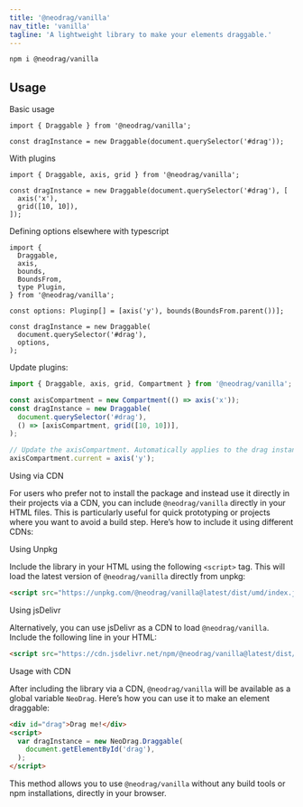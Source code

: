 ```yaml
---
title: '@neodrag/vanilla'
nav_title: 'vanilla'
tagline: 'A lightweight library to make your elements draggable.'
---
```


```sh
npm i @neodrag/vanilla
```

## Usage

Basic usage

```tsx
import { Draggable } from '@neodrag/vanilla';

const dragInstance = new Draggable(document.querySelector('#drag'));
```

With plugins

```tsx
import { Draggable, axis, grid } from '@neodrag/vanilla';

const dragInstance = new Draggable(document.querySelector('#drag'), [
  axis('x'),
  grid([10, 10]),
]);
```

Defining options elsewhere with typescript

```tsx
import {
  Draggable,
  axis,
  bounds,
  BoundsFrom,
  type Plugin,
} from '@neodrag/vanilla';

const options: Pluginp[] = [axis('y'), bounds(BoundsFrom.parent())];

const dragInstance = new Draggable(
  document.querySelector('#drag'),
  options,
);
```

Update plugins:

```ts
import { Draggable, axis, grid, Compartment } from '@neodrag/vanilla';

const axisCompartment = new Compartment(() => axis('x'));
const dragInstance = new Draggable(
  document.querySelector('#drag'),
  () => [axisCompartment, grid([10, 10])],
);

// Update the axisCompartment. Automatically applies to the drag instance
axisCompartment.current = axis('y');
```

Using via CDN

For users who prefer not to install the package and instead use it directly in their projects via a CDN, you can include `@neodrag/vanilla` directly in your HTML files. This is particularly useful for quick prototyping or projects where you want to avoid a build step. Here’s how to include it using different CDNs:

Using Unpkg

Include the library in your HTML using the following `<script>` tag. This will load the latest version of `@neodrag/vanilla` directly from unpkg:

```html
<script src="https://unpkg.com/@neodrag/vanilla@latest/dist/umd/index.js"></script>
```

Using jsDelivr

Alternatively, you can use jsDelivr as a CDN to load `@neodrag/vanilla`. Include the following line in your HTML:

```html
<script src="https://cdn.jsdelivr.net/npm/@neodrag/vanilla@latest/dist/umd/index.js"></script>
```

Usage with CDN

After including the library via a CDN, `@neodrag/vanilla` will be available as a global variable `NeoDrag`. Here’s how you can use it to make an element draggable:

```html
<div id="drag">Drag me!</div>
<script>
  var dragInstance = new NeoDrag.Draggable(
    document.getElementById('drag'),
  );
</script>
```

This method allows you to use `@neodrag/vanilla` without any build tools or npm installations, directly in your browser.
